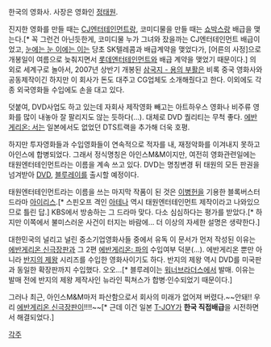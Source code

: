 한국의 영화사. 사장은 영화인 [[정태원]].

진지한 영화를 만들 때는 [[CJ엔터테인먼트]]랑, 코미디물을 만들 때는 [[쇼박스]]랑 배급을 맺는다.[* 꼭 그런건 아닌듯한게, 코미디물 누가 그녀와 잤을까는 CJ엔터테인먼트 배급이었고, [[눈에는 눈 이에는 이]]는 당초 SK텔레콤과 배급계약을 맺었다가, [어른의 사정]으로 개봉일이 여름으로 늦춰지면서 [[롯데엔터테인먼트]]와 배급 계약을 맺었기 때문이다.]
의외로 세계구로 놀아서, 2007년 상반기 개봉된 [[삼국지 - 용의 부활]]은 비록 중국 영화사와 공동제작이긴 하지만 이 회사가 돈도 대주고 CG업체도 소개해줬다고 한다. 이외에도 각종 외국영화들 수입에도 손을 대고 있다.

덧붙여, DVD사업도 하고 있는데 자회사 제작영화 빼고는 아트하우스 영화나 비주류 영화를 많이 내놓아 잘 팔리지도 않는 듯하다(…). 대체로 DVD 퀄리티는 무척 좋다. [[에반게리온: 서]]는 일본에서도 없었던 DTS트랙을 추가해 더욱 호평.

하지만 투자영화들과 수입영화들이 연속적으로 적자를 내, 재정악화를 이겨내지 못하고 아인스에 합병되었다. 그래서 정식명칭은 아인스M&M이지만, 여전히 영화관련일에는 태원엔터테인먼트라는 이름을 계속 쓰고 있다. DVD는 명칭변경 뒤 태원의 모든 판권을 넘겨받아 [[DVD]], [[블루레이]]를 출시할 예정이다.

태원엔터테인먼트라는 이름을 쓰는 마지막 작품이 된 것은 [[이병헌]]을 기용한 블록버스터 드라마 [[아이리스]].[* 스핀오프 격인 [[아테나]] 역시 태원엔터테인먼트 제작이라고 나와있으므로 틀린 답.] KBS에서 방송하는 그 드라마 맞다. 다소 심심하다는 평가를 받았다.[* 하지만 이쪽에서 불미스러운 사건이 터지는 바람에... 더 이상의 자세한 설명은 생략한다.]


대한민국의 널리고 널린 중소기업영화사들 중에서 유독 이 문서가 먼저 작성된 이유는 [[에반게리온 신극장판]]과 그 2편 [[에반게리온: 파]]의 수입여부 덕분(…). 에반게리온 뿐만 아니라 [[반지의 제왕]] 시리즈를 수입한 영화사이기도 하다. 반지의 제왕 역시 DVD를 미국판과 동일한 확장판까지 수입했다. 오오...[* 블루레이는 [[워너브라더스]]에서 발매. 이유는 발매 전에 반지의 제왕 제작사인 뉴라인 픽쳐스가 합병·인수되었기 때문이다.]

그러나 최근, 아인스M&M마저 파산함으로서 회사의 미래가 없어져 버렸다.~~안돼!! 우리 [[에반게리온 신극장판]]이!!!!~~[* 근데 이건 일본 [[T-JOY]]가 '''한국 직접배급'''을 시전하면서 해결되었다.]

[[각주]]
